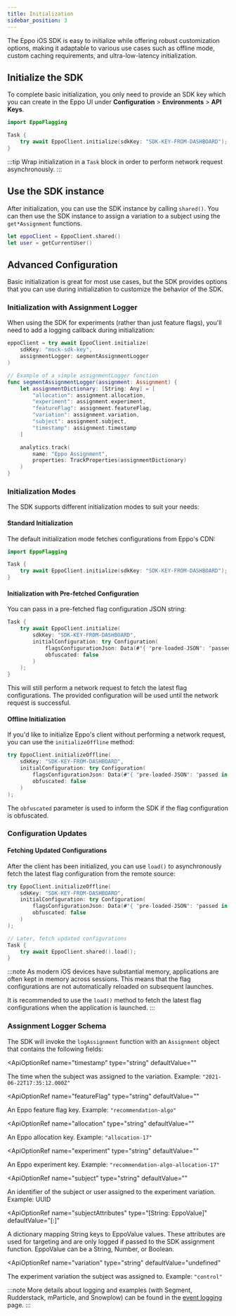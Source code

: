 ```yaml
---
title: Initialization
sidebar_position: 3
---
```



The Eppo iOS SDK is easy to initialize while offering robust customization options, making it adaptable to various use cases such as offline mode, custom caching requirements, and ultra-low-latency initialization.

## Initialize the SDK

To complete basic initialization, you only need to provide an SDK key which you can create in the Eppo UI under **Configuration** > **Environments** > **API Keys**.

```swift
import EppoFlagging

Task {
    try await EppoClient.initialize(sdkKey: "SDK-KEY-FROM-DASHBOARD");
}
```

:::tip
Wrap initialization in a `Task` block in order to perform network request asynchronously.
:::

## Use the SDK instance

After initialization, you can use the SDK instance by calling `shared()`. You can then use the SDK instance to assign a variation to a subject using the `get*Assignment` functions.

```swift
let eppoClient = EppoClient.shared()
let user = getCurrentUser()
```

## Advanced Configuration

Basic initialization is great for most use cases, but the SDK provides options that you can use during initialization to customize the behavior of the SDK.

### Initialization with Assignment Logger

When using the SDK for experiments (rather than just feature flags), you'll need to add a logging callback during initialization:

```swift
eppoClient = try await EppoClient.initialize(
    sdkKey: "mock-sdk-key", 
    assignmentLogger: segmentAssignmentLogger
)

// Example of a simple assignmentLogger function
func segmentAssignmentLogger(assignment: Assignment) {
    let assignmentDictionary: [String: Any] = [
        "allocation": assignment.allocation,
        "experiment": assignment.experiment,
        "featureFlag": assignment.featureFlag,
        "variation": assignment.variation,
        "subject": assignment.subject,
        "timestamp": assignment.timestamp
    ]

    analytics.track(
        name: "Eppo Assignment", 
        properties: TrackProperties(assignmentDictionary)
    )
}
```

### Initialization Modes

The SDK supports different initialization modes to suit your needs:

#### Standard Initialization
The default initialization mode fetches configurations from Eppo's CDN:

```swift
import EppoFlagging

Task {
    try await EppoClient.initialize(sdkKey: "SDK-KEY-FROM-DASHBOARD");
}
```

#### Initialization with Pre-fetched Configuration
You can pass in a pre-fetched flag configuration JSON string:

```swift
Task {
    try await EppoClient.initialize(
        sdkKey: "SDK-KEY-FROM-DASHBOARD",
        initialConfiguration: try Configuration(
            flagsConfigurationJson: Data(#"{ "pre-loaded-JSON": "passed in here" }"#.utf8),
            obfuscated: false
        )
    );
}
```

This will still perform a network request to fetch the latest flag configurations. The provided configuration will be used until the network request is successful.

#### Offline Initialization
If you'd like to initialize Eppo's client without performing a network request, you can use the `initializeOffline` method:

```swift
try EppoClient.initializeOffline(
    sdkKey: "SDK-KEY-FROM-DASHBOARD",
    initialConfiguration: try Configuration(
        flagsConfigurationJson: Data(#"{ "pre-loaded-JSON": "passed in here" }"#.utf8),
        obfuscated: false
    )
);
```

The `obfuscated` parameter is used to inform the SDK if the flag configuration is obfuscated.

### Configuration Updates

#### Fetching Updated Configurations
After the client has been initialized, you can use `load()` to asynchronously fetch the latest flag configuration from the remote source:

```swift
try EppoClient.initializeOffline(
    sdkKey: "SDK-KEY-FROM-DASHBOARD",
    initialConfiguration: try Configuration(
        flagsConfigurationJson: Data(#"{ "pre-loaded-JSON": "passed in here" }"#.utf8),
        obfuscated: false
    )
);

// Later, fetch updated configurations
Task {
    try await EppoClient.shared().load();
}
```

:::note
As modern iOS devices have substantial memory, applications are often kept in memory across sessions. This means that the flag configurations are not automatically reloaded on subsequent launches.

It is recommended to use the `load()` method to fetch the latest flag configurations when the application is launched.
:::

### Assignment Logger Schema

The SDK will invoke the `logAssignment` function with an `Assignment` object that contains the following fields:

<ApiOptionRef 
  name="timestamp"
  type="string"
  defaultValue=""
>

The time when the subject was assigned to the variation. Example: `"2021-06-22T17:35:12.000Z"`
</ApiOptionRef>

<ApiOptionRef 
  name="featureFlag"
  type="string"
  defaultValue=""
>

An Eppo feature flag key. Example: `"recommendation-algo"`
</ApiOptionRef>

<ApiOptionRef 
  name="allocation"
  type="string"
  defaultValue=""
>

An Eppo allocation key. Example: `"allocation-17"`
</ApiOptionRef>

<ApiOptionRef 
  name="experiment"
  type="string"
  defaultValue=""
>

An Eppo experiment key. Example: `"recommendation-algo-allocation-17"`
</ApiOptionRef>

<ApiOptionRef 
  name="subject"
  type="string"
  defaultValue=""
>

An identifier of the subject or user assigned to the experiment variation. Example: UUID
</ApiOptionRef>

<ApiOptionRef 
  name="subjectAttributes"
  type="[String: EppoValue]"
  defaultValue="[:]"
>

A dictionary mapping String keys to EppoValue values. These attributes are used for targeting and are only logged if passed to the SDK assignment function. EppoValue can be a String, Number, or Boolean.
</ApiOptionRef>

<ApiOptionRef 
  name="variation"
  type="string"
  defaultValue="undefined"
>

The experiment variation the subject was assigned to. Example: `"control"`
</ApiOptionRef>

:::note
More details about logging and examples (with Segment, Rudderstack, mParticle, and Snowplow) can be found in the [event logging](/sdks/event-logging/) page.
:::